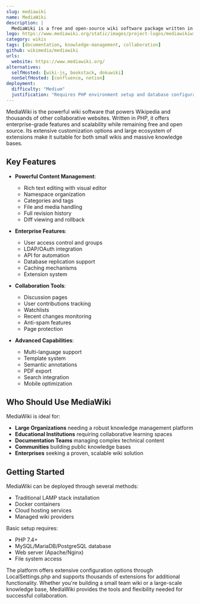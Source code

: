 ```yaml
---
slug: mediawiki
name: MediaWiki
description: |
  MediaWiki is a free and open-source wiki software package written in PHP. It serves as the platform for Wikipedia and other Wikimedia projects, used by hundreds of millions of people each month.
logo: https://www.mediawiki.org/static/images/project-logos/mediawikiwiki.png
category: wikis
tags: [documentation, knowledge-management, collaboration]
github: wikimedia/mediawiki
urls:
  website: https://www.mediawiki.org/
alternatives:
  selfHosted: [wiki-js, bookstack, dokuwiki]
  nonSelfHosted: [confluence, notion]
deployment:
  difficulty: "Medium"
  justification: "Requires PHP environment setup and database configuration. Installation process is well-documented but involves multiple steps."
---
```


MediaWiki is the powerful wiki software that powers Wikipedia and thousands of other
collaborative websites. Written in PHP, it offers enterprise-grade features and
scalability while remaining free and open source. Its extensive customization
options and large ecosystem of extensions make it suitable for both small wikis
and massive knowledge bases.

## Key Features

- **Powerful Content Management**:

  - Rich text editing with visual editor
  - Namespace organization
  - Categories and tags
  - File and media handling
  - Full revision history
  - Diff viewing and rollback

- **Enterprise Features**:

  - User access control and groups
  - LDAP/OAuth integration
  - API for automation
  - Database replication support
  - Caching mechanisms
  - Extension system

- **Collaboration Tools**:

  - Discussion pages
  - User contributions tracking
  - Watchlists
  - Recent changes monitoring
  - Anti-spam features
  - Page protection

- **Advanced Capabilities**:
  - Multi-language support
  - Template system
  - Semantic annotations
  - PDF export
  - Search integration
  - Mobile optimization

## Who Should Use MediaWiki

MediaWiki is ideal for:

- **Large Organizations** needing a robust knowledge management platform
- **Educational Institutions** requiring collaborative learning spaces
- **Documentation Teams** managing complex technical content
- **Communities** building public knowledge bases
- **Enterprises** seeking a proven, scalable wiki solution

## Getting Started

MediaWiki can be deployed through several methods:

- Traditional LAMP stack installation
- Docker containers
- Cloud hosting services
- Managed wiki providers

Basic setup requires:

- PHP 7.4+
- MySQL/MariaDB/PostgreSQL database
- Web server (Apache/Nginx)
- File system access

The platform offers extensive configuration options through LocalSettings.php
and supports thousands of extensions for additional functionality. Whether
you're building a small team wiki or a large-scale knowledge base, MediaWiki
provides the tools and flexibility needed for successful collaboration.
